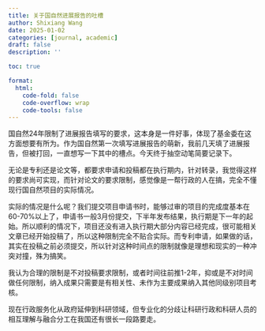```yaml
---
title: 关于国自然进展报告的吐槽
author: Shixiang Wang
date: 2025-01-02
categories: [journal, academic]
draft: false
description: ''

toc: true

format:
  html:
    code-fold: false
    code-overflow: wrap
    code-tools: false
---
```


国自然24年限制了进展报告填写的要求，这本身是一件好事，体现了基金委在这方面想要有所为。作为国自然第一次填写进展报告的萌新，我前几天填了进展报告，但被打回，一直想写一下其中的槽点。今天终于抽空动笔简要记录下。

无论是专利还是论文等，都要求申请和投稿都在执行期内，针对转录，我觉得这样的要求尚可实现，而针对论文的要求限制，感觉像是一帮行政的人在搞，完全不懂现行国自然项目的实际情况。

实际的情况是什么呢？我们提交项目申请书时，能够过审的项目的完成度基本在60-70%以上了，申请书一般3月份提交，下半年发布结果，执行期是下一年的起始。所以顺利的情况下，项目还没有进入执行期大部分内容已经完成，很可能相关文章已经开始投稿了，所以这种限制完全不贴合实际。而专利申请，如果做的话，其实在投稿之前必须提交，所以针对这种时间点的限制就像是理想和现实的一种冲突对撞，殊为搞笑。

我认为合理的限制是不对投稿要求限制，或者时间往前推1-2年，抑或是不对时间做任何限制，纳入成果只需要是有相关性、未作为主要成果纳入其他同级别项目考核。

现在行政服务化从政府延伸到科研领域，但专业化的分歧让科研行政和科研人员的相互理解与融合分工在我国还有很长一段路要走。